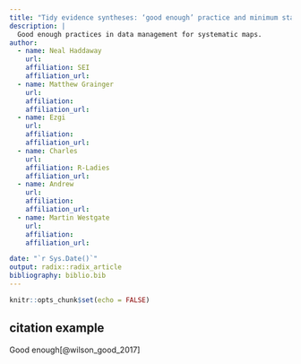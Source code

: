 ```yaml
---
title: "Tidy evidence syntheses: ‘good enough’ practice and minimum standards in data presentation for maximising legacy, reuse and impact"
description: |
  Good enough practices in data management for systematic maps.
author:
  - name: Neal Haddaway 
    url: 
    affiliation: SEI
    affiliation_url: 
  - name: Matthew Grainger 
    url: 
    affiliation: 
    affiliation_url:
  - name: Ezgi  
    url: 
    affiliation: 
    affiliation_url:
  - name: Charles 
    url: 
    affiliation: R-Ladies
    affiliation_url:
  - name: Andrew  
    url: 
    affiliation: 
    affiliation_url:
  - name: Martin Westgate 
    url: 
    affiliation: 
    affiliation_url:

date: "`r Sys.Date()`"
output: radix::radix_article
bibliography: biblio.bib
---
```


```r
knitr::opts_chunk$set(echo = FALSE)
```


## citation example 
Good enough[@wilson_good_2017]




